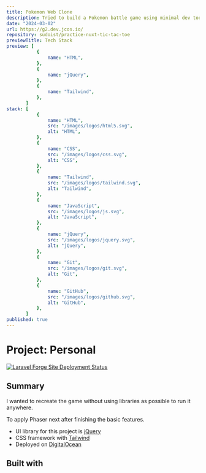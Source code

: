 ```yaml
---
title: Pokemon Web Clone
description: Tried to build a Pokemon battle game using minimal dev tools.
date: "2024-03-02"
url: https://g2.dev.jcos.io/
repository: sudoist/practice-nuxt-tic-tac-toe
previewTitle: Tech Stack
preview: [
           {
               name: "HTML",
           },
           {
               name: "jQuery",
           },
           {
               name: "Tailwind",
           },
       ]
stack: [
           {
               name: "HTML",
               src: "/images/logos/html5.svg",
               alt: "HTML",
           },
           {
               name: "CSS",
               src: "/images/logos/css.svg",
               alt: "CSS",
           },
           {
               name: "Tailwind",
               src: "/images/logos/tailwind.svg",
               alt: "Tailwind",
           },
           {
               name: "JavaScript",
               src: "/images/logos/js.svg",
               alt: "JavaScript",
           },
           {
               name: "jQuery",
               src: "/images/logos/jquery.svg",
               alt: "jQuery",
           },
           {
               name: "Git",
               src: "/images/logos/git.svg",
               alt: "Git",
           },
           {
               name: "GitHub",
               src: "/images/logos/github.svg",
               alt: "GitHub",
           },
       ]
published: true
---
```


# Project: Personal

[![Laravel Forge Site Deployment Status](https://img.shields.io/endpoint?url=https%3A%2F%2Fforge.laravel.com%2Fsite-badges%2Fb4ba8dcf-2ce4-4320-9a0e-01d01af7524e&style=plastic)](https://forge.laravel.com/servers/733512/sites/2289968)

## Summary

I wanted to recreate the game without using libraries as possible to run it anywhere.

To apply Phaser next after finishing the basic features.

- UI library for this project is [jQuery](https://jquery.com/)
- CSS framework with [Tailwind](https://tailwindcss.com)
- Deployed on [DigitalOcean](https://www.digitalocean.com/)

## Built with

